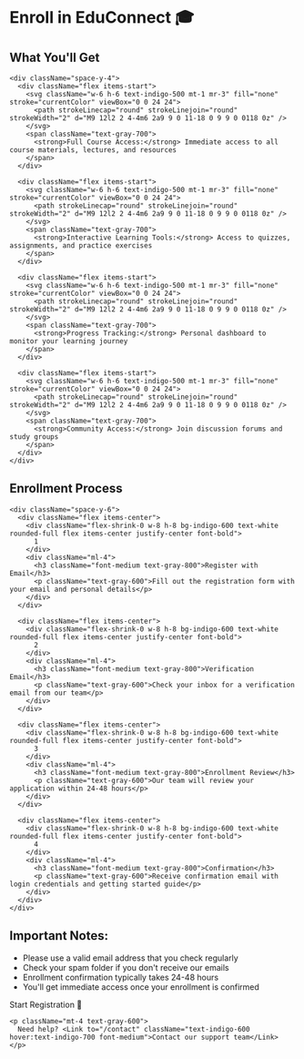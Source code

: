 
<div className="container mx-auto px-4 py-8 max-w-3xl">
  <h1 className="text-4xl font-bold text-gray-800 mb-6">
    Enroll in EduConnect 🎓
  </h1>

  <div className="bg-gradient-to-br from-indigo-50 to-blue-50 p-6 rounded-xl mb-8">
    <h2 className="text-2xl font-semibold text-indigo-600 mb-4">
      What You'll Get
    </h2>
    
    <div className="space-y-4">
      <div className="flex items-start">
        <svg className="w-6 h-6 text-indigo-500 mt-1 mr-3" fill="none" stroke="currentColor" viewBox="0 0 24 24">
          <path strokeLinecap="round" strokeLinejoin="round" strokeWidth="2" d="M9 12l2 2 4-4m6 2a9 9 0 11-18 0 9 9 0 0118 0z" />
        </svg>
        <span className="text-gray-700">
          <strong>Full Course Access:</strong> Immediate access to all course materials, lectures, and resources
        </span>
      </div>
      
      <div className="flex items-start">
        <svg className="w-6 h-6 text-indigo-500 mt-1 mr-3" fill="none" stroke="currentColor" viewBox="0 0 24 24">
          <path strokeLinecap="round" strokeLinejoin="round" strokeWidth="2" d="M9 12l2 2 4-4m6 2a9 9 0 11-18 0 9 9 0 0118 0z" />
        </svg>
        <span className="text-gray-700">
          <strong>Interactive Learning Tools:</strong> Access to quizzes, assignments, and practice exercises
        </span>
      </div>
      
      <div className="flex items-start">
        <svg className="w-6 h-6 text-indigo-500 mt-1 mr-3" fill="none" stroke="currentColor" viewBox="0 0 24 24">
          <path strokeLinecap="round" strokeLinejoin="round" strokeWidth="2" d="M9 12l2 2 4-4m6 2a9 9 0 11-18 0 9 9 0 0118 0z" />
        </svg>
        <span className="text-gray-700">
          <strong>Progress Tracking:</strong> Personal dashboard to monitor your learning journey
        </span>
      </div>
      
      <div className="flex items-start">
        <svg className="w-6 h-6 text-indigo-500 mt-1 mr-3" fill="none" stroke="currentColor" viewBox="0 0 24 24">
          <path strokeLinecap="round" strokeLinejoin="round" strokeWidth="2" d="M9 12l2 2 4-4m6 2a9 9 0 11-18 0 9 9 0 0118 0z" />
        </svg>
        <span className="text-gray-700">
          <strong>Community Access:</strong> Join discussion forums and study groups
        </span>
      </div>
    </div>
  </div>

  <div className="bg-white shadow-md rounded-xl p-6 mb-8">
    <h2 className="text-2xl font-semibold text-gray-800 mb-4">
      Enrollment Process
    </h2>
    
    <div className="space-y-6">
      <div className="flex items-center">
        <div className="flex-shrink-0 w-8 h-8 bg-indigo-600 text-white rounded-full flex items-center justify-center font-bold">
          1
        </div>
        <div className="ml-4">
          <h3 className="font-medium text-gray-800">Register with Email</h3>
          <p className="text-gray-600">Fill out the registration form with your email and personal details</p>
        </div>
      </div>

      <div className="flex items-center">
        <div className="flex-shrink-0 w-8 h-8 bg-indigo-600 text-white rounded-full flex items-center justify-center font-bold">
          2
        </div>
        <div className="ml-4">
          <h3 className="font-medium text-gray-800">Verification Email</h3>
          <p className="text-gray-600">Check your inbox for a verification email from our team</p>
        </div>
      </div>

      <div className="flex items-center">
        <div className="flex-shrink-0 w-8 h-8 bg-indigo-600 text-white rounded-full flex items-center justify-center font-bold">
          3
        </div>
        <div className="ml-4">
          <h3 className="font-medium text-gray-800">Enrollment Review</h3>
          <p className="text-gray-600">Our team will review your application within 24-48 hours</p>
        </div>
      </div>

      <div className="flex items-center">
        <div className="flex-shrink-0 w-8 h-8 bg-indigo-600 text-white rounded-full flex items-center justify-center font-bold">
          4
        </div>
        <div className="ml-4">
          <h3 className="font-medium text-gray-800">Confirmation</h3>
          <p className="text-gray-600">Receive confirmation email with login credentials and getting started guide</p>
        </div>
      </div>
    </div>
  </div>

  <div className="bg-indigo-50 rounded-xl p-6 mb-8">
    <h2 className="text-xl font-semibold text-gray-800 mb-3">
      Important Notes:
    </h2>
    <ul className="list-disc list-inside space-y-2 text-gray-700">
      <li>Please use a valid email address that you check regularly</li>
      <li>Check your spam folder if you don't receive our emails</li>
      <li>Enrollment confirmation typically takes 24-48 hours</li>
      <li>You'll get immediate access once your enrollment is confirmed</li>
    </ul>
  </div>

  <div className="text-center">
    <Link 
      to="/registration" 
      className="inline-block px-8 py-4 bg-indigo-600 text-white font-semibold rounded-lg hover:bg-indigo-700 transition-colors duration-300 transform hover:scale-105"
    >
      Start Registration 🚀
    </Link>
    
    <p className="mt-4 text-gray-600">
      Need help? <Link to="/contact" className="text-indigo-600 hover:text-indigo-700 font-medium">Contact our support team</Link>
    </p>
  </div>
</div>